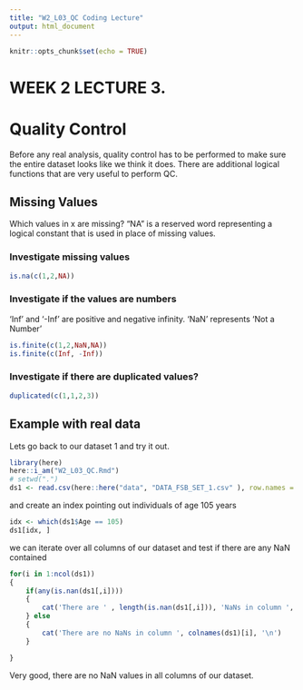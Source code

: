 ```yaml
---
title: "W2_L03_QC Coding Lecture"
output: html_document
---
```


```r
knitr::opts_chunk$set(echo = TRUE)
```

# WEEK 2 LECTURE 3. 

# Quality Control

Before any real analysis, quality control has to be performed to make sure 
the entire dataset looks like we think it does. There are additional logical 
functions that are very useful to perform QC.

## Missing Values

Which values in x are missing? 
"NA" is a reserved word representing a logical constant that 
is used in place of missing values.

### Investigate missing values
```r
is.na(c(1,2,NA))
```
### Investigate if the values are numbers

'Inf' and '-Inf' are positive and negative infinity.
'NaN' represents 'Not a Number'
```r
is.finite(c(1,2,NaN,NA))
is.finite(c(Inf, -Inf))
```
### Investigate if there are duplicated values?
```r
duplicated(c(1,1,2,3))
```
## Example with real data

Lets go back to our dataset 1 and try it out.
```r
library(here)
here::i_am("W2_L03_QC.Rmd")
# setwd(".")
ds1 <- read.csv(here::here("data", "DATA_FSB_SET_1.csv" ), row.names = 1)
```

and create an index pointing out individuals of age 105 years
```r
idx <- which(ds1$Age == 105)
ds1[idx, ]
```

we can iterate over all columns of our dataset and test if there are any NaN contained
```r
for(i in 1:ncol(ds1)) 
{
    if(any(is.nan(ds1[,i])))
    {
        cat('There are ' , length(is.nan(ds1[,i])), 'NaNs in column ', colnames(ds1)[i], '\n')
    } else
    {
        cat('There are no NaNs in column ', colnames(ds1)[i], '\n')
    }

}
```
Very good, there are no NaN values in all columns of our dataset.




